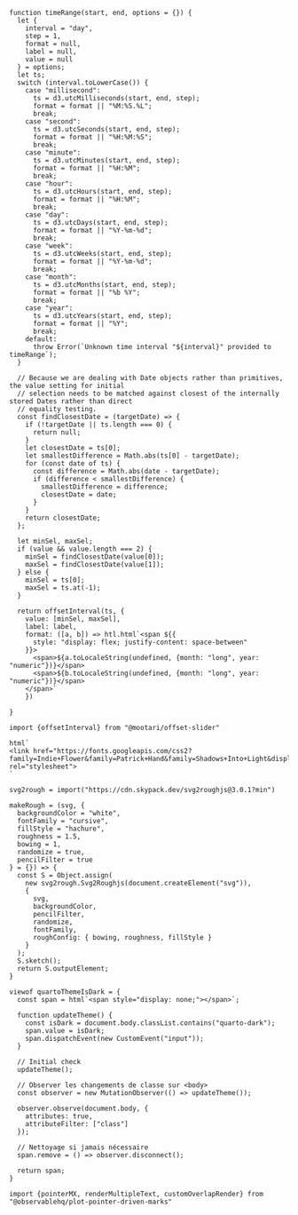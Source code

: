 ```ojs
function timeRange(start, end, options = {}) {
  let {
    interval = "day",
    step = 1,
    format = null,
    label = null,
    value = null
  } = options;
  let ts;
  switch (interval.toLowerCase()) {
    case "millisecond":
      ts = d3.utcMilliseconds(start, end, step);
      format = format || "%M:%S.%L";
      break;
    case "second":
      ts = d3.utcSeconds(start, end, step);
      format = format || "%H:%M:%S";
      break;
    case "minute":
      ts = d3.utcMinutes(start, end, step);
      format = format || "%H:%M";
      break;
    case "hour":
      ts = d3.utcHours(start, end, step);
      format = format || "%H:%M";
      break;
    case "day":
      ts = d3.utcDays(start, end, step);
      format = format || "%Y-%m-%d";
      break;
    case "week":
      ts = d3.utcWeeks(start, end, step);
      format = format || "%Y-%m-%d";
      break;
    case "month":
      ts = d3.utcMonths(start, end, step);
      format = format || "%b %Y";
      break;
    case "year":
      ts = d3.utcYears(start, end, step);
      format = format || "%Y";
      break;
    default:
      throw Error(`Unknown time interval "${interval}" provided to timeRange`);
  }

  // Because we are dealing with Date objects rather than primitives, the value setting for initial
  // selection needs to be matched against closest of the internally stored Dates rather than direct
  // equality testing.
  const findClosestDate = (targetDate) => {
    if (!targetDate || ts.length === 0) {
      return null;
    }
    let closestDate = ts[0];
    let smallestDifference = Math.abs(ts[0] - targetDate);
    for (const date of ts) {
      const difference = Math.abs(date - targetDate);
      if (difference < smallestDifference) {
        smallestDifference = difference;
        closestDate = date;
      }
    }
    return closestDate;
  };

  let minSel, maxSel;
  if (value && value.length === 2) {
    minSel = findClosestDate(value[0]);
    maxSel = findClosestDate(value[1]);
  } else {
    minSel = ts[0];
    maxSel = ts.at(-1);
  }

  return offsetInterval(ts, {
    value: [minSel, maxSel],
    label: label,
    format: ([a, b]) => htl.html`<span ${{
      style: "display: flex; justify-content: space-between"
    }}>
      <span>${a.toLocaleString(undefined, {month: "long", year: "numeric"})}</span>
      <span>${b.toLocaleString(undefined, {month: "long", year: "numeric"})}</span>
    </span>`
    })

}
```

```ojs
import {offsetInterval} from "@mootari/offset-slider"
```


```ojs
html`
<link href="https://fonts.googleapis.com/css2?family=Indie+Flower&family=Patrick+Hand&family=Shadows+Into+Light&display=swap" rel="stylesheet">
`
```

```ojs
svg2rough = import("https://cdn.skypack.dev/svg2roughjs@3.0.1?min")
```

```ojs
makeRough = (svg, {
  backgroundColor = "white",
  fontFamily = "cursive",
  fillStyle = "hachure",
  roughness = 1.5,
  bowing = 1,
  randomize = true,
  pencilFilter = true
} = {}) => {
  const S = Object.assign(
    new svg2rough.Svg2Roughjs(document.createElement("svg")),
    {
      svg,
      backgroundColor,
      pencilFilter,
      randomize,
      fontFamily,
      roughConfig: { bowing, roughness, fillStyle }
    }
  );
  S.sketch();
  return S.outputElement;
}
```


```ojs
viewof quartoThemeIsDark = {
  const span = html`<span style="display: none;"></span>`;

  function updateTheme() {
    const isDark = document.body.classList.contains("quarto-dark");
    span.value = isDark;
    span.dispatchEvent(new CustomEvent("input"));
  }

  // Initial check
  updateTheme();

  // Observer les changements de classe sur <body>
  const observer = new MutationObserver(() => updateTheme());

  observer.observe(document.body, {
    attributes: true,
    attributeFilter: ["class"]
  });

  // Nettoyage si jamais nécessaire
  span.remove = () => observer.disconnect();

  return span;
}

```


<!-----------
Comme je trouve la manière dont le _New York Times_ gère l'interactivité de ses figures extrêmement bien pensée, j'ai essayé de reprendre leur logique avec le texte s'affichant en fonction du pointeur. J'ai trouvé sur [ce _notebook_](https://observablehq.com/@observablehq/plot-pointer-driven-marks) une reproduction de cette technique que j'ai adaptée à mes besoins.
------------->

```ojs
import {pointerMX, renderMultipleText, customOverlapRender} from "@observablehq/plot-pointer-driven-marks"
```